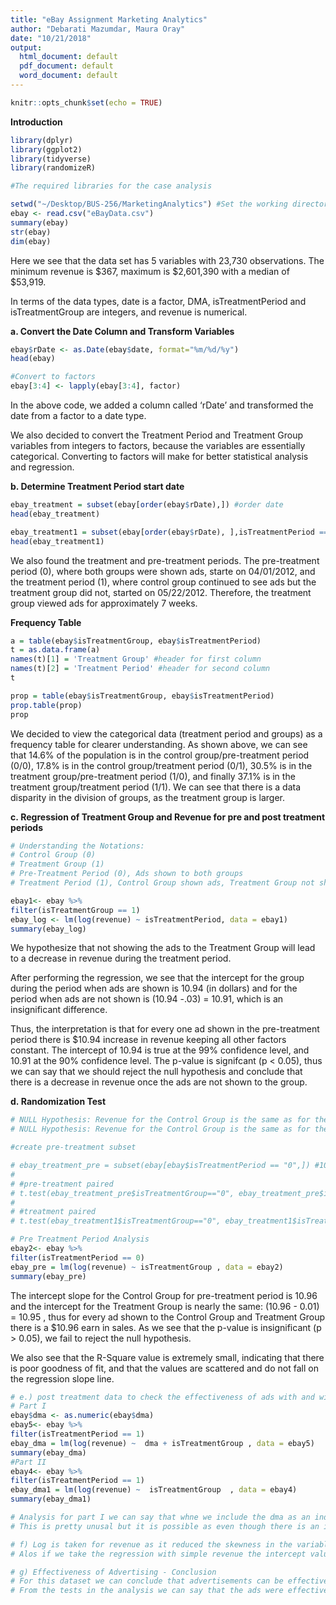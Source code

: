 ```yaml
---
title: "eBay Assignment Marketing Analytics"
author: "Debarati Mazumdar, Maura Oray"
date: "10/21/2018"
output:
  html_document: default
  pdf_document: default
  word_document: default
---
```


```r
knitr::opts_chunk$set(echo = TRUE)
```

**Introduction**

```r

library(dplyr)
library(ggplot2)
library(tidyverse)
library(randomizeR)

#The required libraries for the case analysis

```


```r

setwd("~/Desktop/BUS-256/MarketingAnalytics") #Set the working directory for easier collaboration
ebay <- read.csv("eBayData.csv")
summary(ebay)
str(ebay)
dim(ebay)

```
Here we see that the data set has 5 variables with 23,730 observations. The minimum revenue is $367, maximum is $2,601,390 with a median of $53,919. 

In terms of the data types, date is a factor, DMA, isTreatmentPeriod and isTreatmentGroup are integers, and revenue is numerical.

**a. Convert the Date Column and Transform Variables**
```r

ebay$rDate <- as.Date(ebay$date, format="%m/%d/%y") 
head(ebay)

#Convert to factors
ebay[3:4] <- lapply(ebay[3:4], factor)

```
In the above code, we added a column called 'rDate' and transformed the date from a factor to a date type.

We also decided to convert the Treatment Period and Treatment Group variables from integers to factors, because the variables are essentially categorical. Converting to factors will make for better statistical analysis and regression.

**b. Determine Treatment Period start date**
```r

ebay_treatment = subset(ebay[order(ebay$rDate),]) #order date
head(ebay_treatment)

ebay_treatment1 = subset(ebay[order(ebay$rDate), ],isTreatmentPeriod == "1") #13,020 observations 
head(ebay_treatment1)

```
We also found the treatment and pre-treatment periods. The pre-treatment period (0), where both groups were shown ads, starte on 04/01/2012, and the treatment period (1), where control group continued to see ads but the treatment group did not, started on 05/22/2012. Therefore, the treatment group viewed ads for approximately 7 weeks. 

**Frequency Table**
```r

a = table(ebay$isTreatmentGroup, ebay$isTreatmentPeriod)
t = as.data.frame(a)
names(t)[1] = 'Treatment Group' #header for first column
names(t)[2] = 'Treatment Period' #header for second column
t

prop = table(ebay$isTreatmentGroup, ebay$isTreatmentPeriod)
prop.table(prop)
prop

```
We decided to view the categorical data (treatment period and groups) as a frequency table for clearer understanding. As shown above, we can see that 14.6% of the population is in the control group/pre-treatment period (0/0), 17.8% is in the control group/treatment period (0/1), 30.5% is in the treatment group/pre-treatment period (1/0), and finally 37.1% is in the treatment group/treatment period (1/1). We can see that there is a data disparity in the division of groups, as the treatment group is larger.

**c. Regression of Treatment Group and Revenue for pre and post treatment periods**
```r

# Understanding the Notations:
# Control Group (0)
# Treatment Group (1)
# Pre-Treatment Period (0), Ads shown to both groups
# Treatment Period (1), Control Group shown ads, Treatment Group not shown ads

ebay1<- ebay %>%
filter(isTreatmentGroup == 1) 
ebay_log <- lm(log(revenue) ~ isTreatmentPeriod, data = ebay1)
summary(ebay_log)

```
We hypothesize that not showing the ads to the Treatment Group will lead to a decrease in revenue during the treatment period.

After performing the regression, we see that the intercept for the group during the period when ads are shown is 10.94 (in dollars) and for the period when ads are not shown is (10.94 -.03) = 10.91, which is an insignificant difference. 

Thus, the interpretation is that for every one ad shown in the pre-treatment period there is $10.94 increase in revenue keeping all other factors constant. The intercept of 10.94 is true at the 99% confidence level, and 10.91 at the 90% confidence level. The p-value is signifcant (p < 0.05), thus we can say that we should reject the null hypothesis and conclude that there is a decrease in revenue once the ads are not shown to the group.

**d. Randomization Test**
```r

# NULL Hypothesis: Revenue for the Control Group is the same as for the Treatment Group during the Pre-Treatment period 
# NULL Hypothesis: Revenue for the Control Group is the same as for the Treatment Group during the Treatment period 

#create pre-treatment subset

# ebay_treatment_pre = subset(ebay[ebay$isTreatmentPeriod == "0",]) #10710 observations
# 
# #pre-treatment paired
# t.test(ebay_treatment_pre$isTreatmentGroup=="0", ebay_treatment_pre$isTreatmentGroup=="1", paired = TRUE)
# 
# #treatment paired
# t.test(ebay_treatment1$isTreatmentGroup=="0", ebay_treatment1$isTreatmentGroup=="1", paired = TRUE) 

# Pre Treatment Period Analysis 
ebay2<- ebay %>%
filter(isTreatmentPeriod == 0)
ebay_pre = lm(log(revenue) ~ isTreatmentGroup , data = ebay2)
summary(ebay_pre)

```
The intercept slope for the Control Group for pre-treatment period is 10.96 and the intercept for the Treatment Group is nearly the same: (10.96 - 0.01) = 10.95 , thus for every ad shown to the Control Group and Treatment Group there is a $10.96 earn in sales. As we see that the p-value is insignificant (p > 0.05), we fail to reject the null hypothesis. 

We also see that the R-Square value is extremely small, indicating that there is poor goodness of fit, and that the values are scattered and do not fall on the regression slope line.

```r
# e.) post treatment data to check the effectiveness of ads with and without DMA
# Part I 
ebay$dma <- as.numeric(ebay$dma)
ebay5<- ebay %>%
filter(isTreatmentPeriod == 1)
ebay_dma = lm(log(revenue) ~  dma + isTreatmentGroup , data = ebay5)
summary(ebay_dma)
#Part II
ebay4<- ebay %>%
filter(isTreatmentPeriod == 1)
ebay_dma1 = lm(log(revenue) ~  isTreatmentGroup  , data = ebay4)
summary(ebay_dma1)

# Analysis for part I we can say that whne we include the dma as an independent variable, we observe the intercept for Control group is (12.31-0.002) and for treatment group is ( 12.31 -.007), which indicates that there is no signifiacnt differnce with dma as a factor.Now when we observe p value <0.05 , thus NULL is not significant and we have to reject NULL.
# This is pretty unusal but it is possible as even though there is an insignificant difference , this can multiply to a larger value when the population for the groups increase.
```

```r
# f) Log is taken for revenue as it reduced the skewness in the variables and the results. If we observe the min  is $367 and max value of revenue is $ 2601390. Thus we see a huge band and chances of data being skewed is likely. 
# Alos if we take the regression with simple revenue the intercept value is very large and the p value is very large . This tends the analysis to be incorrect.

# g) Effectiveness of Advertising - Conclusion  
# For this dataset we can conclude that advertisements can be effective in increasing sales for a company but the sample chosen for the ads should be the correct representation of the total population. 
# From the tests in the analysis we can say that the ads were effective and customer actually got influenced in buying the product/ service. The Control group also tells us the exact sample of data and as a company we can study the consumer behaviour and profile such customers as "people with similar buying patterns"

```


